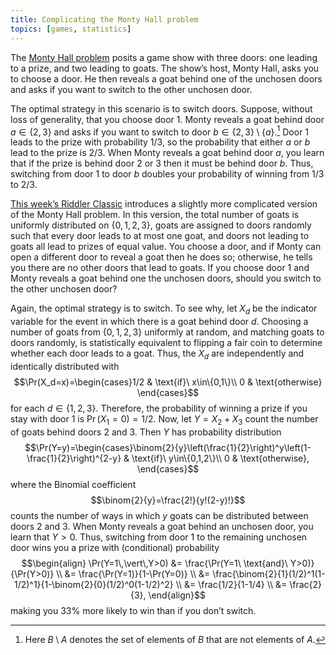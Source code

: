 ```yaml
---
title: Complicating the Monty Hall problem
topics: [games, statistics]
---
```


The [Monty Hall problem](https://en.wikipedia.org/wiki/Monty_Hall_problem) posits a game show with three doors: one leading to a prize, and two leading to goats.
The show's host, Monty Hall, asks you to choose a door.
He then reveals a goat behind one of the unchosen doors and asks if you want to switch to the other unchosen door.

The optimal strategy in this scenario is to switch doors.
Suppose, without loss of generality, that you choose door 1.
Monty reveals a goat behind door $a\in\{2,3\}$ and asks if you want to switch to door $b\in\{2,3\}\setminus\{a\}$.[^set-minus]
Door 1 leads to the prize with probability $1/3$, so the probability that either $a$ or $b$ lead to the prize is $2/3$.
When Monty reveals a goat behind door $a$, you learn that if the prize is behind door 2 or 3 then it must be behind door $b$.
Thus, switching from door 1 to door $b$ doubles your probability of winning from $1/3$ to $2/3$.

[^set-minus]: Here $B\setminus A$ denotes the set of elements of $B$ that are not elements of $A$.

[This week's Riddler Classic](https://fivethirtyeight.com/features/can-you-beat-the-goat-monty-hall-problem/) introduces a slightly more complicated version of the Monty Hall problem.
In this version, the total number of goats is uniformly distributed on $\{0,1,2,3\}$, goats are assigned to doors randomly such that every door leads to at most one goat, and doors not leading to goats all lead to prizes of equal value.
You choose a door, and if Monty can open a different door to reveal a goat then he does so; otherwise, he tells you there are no other doors that lead to goats.
If you choose door 1 and Monty reveals a goat behind one the unchosen doors, should you switch to the other unchosen door?

Again, the optimal strategy is to switch.
To see why, let $X_d$ be the indicator variable for the event in which there is a goat behind door $d$.
Choosing a number of goats from $\{0,1,2,3\}$ uniformly at random, and matching goats to doors randomly, is statistically equivalent to flipping a fair coin to determine whether each door leads to a goat.
Thus, the $X_d$ are independently and identically distributed with
$$\Pr(X_d=x)=\begin{cases}1/2 & \text{if}\ x\in\{0,1\}\\ 0 & \text{otherwise} \end{cases}$$
for each $d\in\{1,2,3\}$.
Therefore, the probability of winning a prize if you stay with door 1 is $\Pr(X_1=0)=1/2$.
Now, let $Y={X_2+X_3}$ count the number of goats behind doors 2 and 3.
Then $Y$ has probability distribution
$$\Pr(Y=y)=\begin{cases}\binom{2}{y}\left(\frac{1}{2}\right)^y\left(1-\frac{1}{2}\right)^{2-y} & \text{if}\ y\in\{0,1,2\}\\ 0 & \text{otherwise}, \end{cases}$$
where the Binomial coefficient
$$\binom{2}{y}=\frac{2!}{y!(2-y)!}$$
counts the number of ways in which $y$ goats can be distributed between doors 2 and 3.
When Monty reveals a goat behind an unchosen door, you learn that $Y>0$.
Thus, switching from door 1 to the remaining unchosen door wins you a prize with (conditional) probability
$$\begin{align}
\Pr(Y=1\,\vert\,Y>0)
&= \frac{\Pr(Y=1\ \text{and}\ Y>0)}{\Pr(Y>0)} \\
&= \frac{\Pr(Y=1)}{1-\Pr(Y=0)} \\
&= \frac{\binom{2}{1}(1/2)^1(1-1/2)^1}{1-\binom{2}{0}(1/2)^0(1-1/2)^2} \\
&= \frac{1/2}{1-1/4} \\
&= \frac{2}{3},
\end{align}$$
making you 33% more likely to win than if you don't switch.
